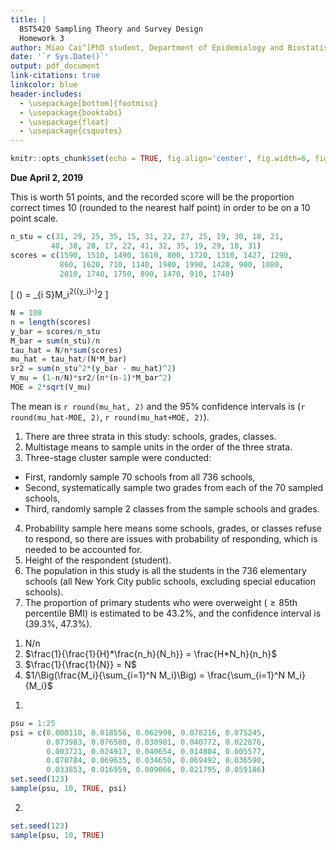 ```yaml
---
title: |
  BST5420 Sampling Theory and Survey Design
  Homework 3
author: Miao Cai^[PhD student, Department of Epidemiology and Biostatistics, College for Public Health and Social Justice, Saint Louis University. Email address [miao.cai@slu.edu](miao.cai@slu.edu)]
date: '`r Sys.Date()`'
output: pdf_document
link-citations: true
linkcolor: blue
header-includes:
  - \usepackage[bottom]{footmisc}
  - \usepackage{booktabs}
  - \usepackage{float}
  - \usepackage{csquotes}
---
```


```r
knitr::opts_chunk$set(echo = TRUE, fig.align='center', fig.width=6, fig.asp=0.618,fig.pos = 'H')
```

**Due April 2, 2019**

This is worth 51 points, and the recorded score will be the proportion correct times 10 (rounded to the nearest half point) in order to be on a 10 point scale.

\fbox{\begin{minipage}{\linewidth}
\textbf{1. (12 Points)} A researcher developed a test designed to measure the degree of awareness of current public health events. She wants to estimate the average score that would be achieved on this test by all students in a certain high school. The administration at the school will not allow the experimenter to randomly select students from classes in session, but it will allow her to interrupt a small number of classes for the purpose of giving the test to every member of the class. Thus, the experimenter selects 25 classes at random from the 108 classes in session at a particular hour. The test is given to each member of the sampled classes, with results as shown in the table below. Estimate the mean score that would be achieved on the test by all students in the school. Also, give an approximate 95\% confidence interval for the mean.
\end{minipage}}

```r
n_stu = c(31, 29, 25, 35, 15, 31, 22, 27, 25, 19, 30, 18, 21, 
         40, 38, 28, 17, 22, 41, 32, 35, 19, 29, 18, 31)
scores = c(1590, 1510, 1490, 1610, 800, 1720, 1310, 1427, 1290,
           860, 1620, 710, 1140, 1980, 1990, 1420, 900, 1080, 
           2010, 1740, 1750, 890, 1470, 910, 1740)
```

\begin{align*}
\hat{\mu} & = \frac{\hat{\tau}}{NM}\\
\hat{\tau} & = \frac{N}{n}\sum_{i \in S}\tau_i
\end{align*}

\[
\hat{V}(\hat{\mu}) = \frac{1-\frac{n}{N}}{n\bar{M}^2}\frac{1}{n-1}\sum_{i \in S}M_i^2(\bar{y_i}-\hat{\mu})^2
\]

```r
N = 108
n = length(scores)
y_bar = scores/n_stu
M_bar = sum(n_stu)/n
tau_hat = N/n*sum(scores)
mu_hat = tau_hat/(N*M_bar)
sr2 = sum(n_stu^2*(y_bar - mu_hat)^2)
V_mu = (1-n/N)*sr2/(n*(n-1)*M_bar^2)
MOE = 2*sqrt(V_mu)
```

The mean is `r round(mu_hat, 2)` and the 95% confidence intervals is (`r round(mu_hat-MOE, 2)`, `r round(mu_hat+MOE, 2)`).

\newpage


\fbox{\begin{minipage}{\linewidth}
\textbf{2. (21 Points)} Read the paper: \textit{Thorpe, Lorna E., et al. "Childhood obesity in New York City elementary school students." American Journal of Public Health 94.9 (2004): 1496-1500.} This can be obtained by searching “thorpe childhood obesity new york” at scholar.google.com.\\

The authors say “This height-and-weight survey was conducted with a stratified, multistage, probability sample of elementary public school children in New York City.”\\

\begin{enumerate}
\item Describe what "stratification" means in this context. What are the strata?
\item Describe what multistage means in this context. Within each stratum, what is the design of the sampling plan?
\item Describe the levels of the sampling design from part (b). (For example, "four-stage cluster sample where a sample of BLANK psus is selected from BLANK; then from each BLANK a sample of BLANK from ...")
\item Describe what probability sample means in this context.
\item Describe one of the response variables in this study.
\item What is the population in this study?
\item Describe one parameter that is estimated (e.g., mean, total, proportion). Give its point estimate and margin of error.
\end{enumerate}

\end{minipage}}

1. There are three strata in this study: schools, grades, classes.
2. Multistage means to sample units in the order of the three strata.
3. Three-stage cluster sample were conducted:
  + First, randomly sample 70 schools from all 736 schools,
  + Second, systematically sample two grades from each of the 70 sampled schools,
  + Third, randomly sample 2 classes from the sample schools and grades.
4. Probability sample here means some schools, grades, or classes refuse to respond, so there are issues with probability of responding, which is needed to be accounted for.
5. Height of the respondent (student). 
6. The population in this study is all the students in the 736 elementary schools (all New York City public schools, excluding special education schools).
7. The proportion of primary students who were overweight ($\geq 85$th percentile BMI) is estimated to be 43.2%, and the confidence interval is (39.3%, 47.3%).

\newpage






\fbox{\begin{minipage}{\linewidth}
\textbf{3. (12 Points)} Determine the sampling weights for the following sampling plans.

\begin{enumerate}
\item A simple random sample of size n from a population of size $N$.
\item A stratified random sample where for stratum $h (h = 1, 2, \dots, H)$ , $n_h$ units are selected from the $N_h$ items in.
\item A one-stage cluster sample with notation given on p. 169, where each cluster is selected with equal probability.
\item A one-stage cluster sample where the probability of selecting a cluster is proportional to the cluster size, and clusters are selected with replacement.
\end{enumerate}

\end{minipage}}

1. N/n
2. $\frac{1}{\frac{1}{H}*\frac{n_h}{N_h}} = \frac{H*N_h}{n_h}$
3. $\frac{1}{\frac{1}{N}} = N$
4. $1/\Big(\frac{M_i}{\sum_{i=1}^N M_i}\Big) = \frac{\sum_{i=1}^N M_i}{M_i}$


\newpage






\fbox{\begin{minipage}{\linewidth}
\textbf{4. (6 Points)} Read problem 2 on pp. 267-268.

\begin{enumerate}
\item Don’t work out the problem as stated in the book, but rather, use R to select a sample of size 10 with replacement using the probabilities $\psi_i$. Show your R code.
\item Ignoring the probabilities $\psi_i$ use R to select a sample of size 10 with replacement. Show your R code.
\end{enumerate}
\end{minipage}}

1. 
```r
psu = 1:25
psi = c(0.000110, 0.018556, 0.062998, 0.078216, 0.075245, 
        0.073983, 0.076580, 0.038981, 0.040772, 0.022876, 
        0.003721, 0.024917, 0.040654, 0.014804, 0.005577, 
        0.070784, 0.069635, 0.034650, 0.069492, 0.036590, 
        0.033853, 0.016959, 0.009066, 0.021795, 0.059186)
set.seed(123)
sample(psu, 10, TRUE, psi)
```

2. 

```r
set.seed(123)
sample(psu, 10, TRUE)
```






